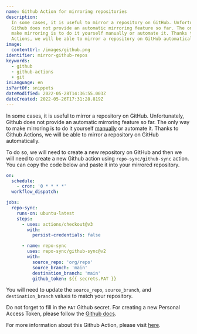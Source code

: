 ```yaml
---
name: Github Action for mirroring repositories
description:
  In some cases, it is useful to mirror a repository on GitHub. Unfortunately,
  Github does not provide an automatic mirroring feature so far. The only way to
  make mirroring is to do it yourself manually or automate it. Thanks to Github
  Actions, we will be able to mirror a repository on GitHub automatically.
image:
  contentUrl: /images/github.png
identifier: mirror-github-repos
keywords:
  - github
  - github-actions
  - git
inLanguage: en
isPartOf: snippets
dateModified: 2022-05-28T14:36:55.003Z
dateCreated: 2022-05-26T17:31:28.819Z
---
```


In some cases, it is useful to mirror a repository on GitHub. Unfortunately, Github does not provide an automatic mirroring feature so far. The only way to make mirroring is to do it yourself [manually](https://docs.github.com/en/repositories/creating-and-managing-repositories/duplicating-a-repository) or automate it. Thanks to Github Actions, we will be able to mirror a repository on GitHub automatically.

To do so, we will need to create a new repository on GitHub and then we will need to create a new Github action using `repo-sync/github-sync` action. You can copy the code below and paste it into your mirrored repository.

```yaml .github/workflows/repo-sync.yml
on:
  schedule:
    - cron: '0 * * * *'
  workflow_dispatch:

jobs:
  repo-sync:
    runs-on: ubuntu-latest
    steps:
      - uses: actions/checkout@v3
        with:
          persist-credentials: false

      - name: repo-sync
        uses: repo-sync/github-sync@v2
        with:
          source_repo: 'org/repo'
          source_branch: 'main'
          destination_branch: 'main'
          github_token: ${{ secrets.PAT }}
```

You will need to update the `source_repo`, `source_branch`, and `destination_branch` values to match your repository.

Do not forget to fill in the `PAT` Github secret. For creating a new Personal Access Token, please follow the [Github docs](https://docs.github.com/en/authentication/keeping-your-account-and-data-secure/creating-a-personal-access-token).

For more information about this Github Action, please visit [here](https://github.com/marketplace/actions/github-repo-sync).
